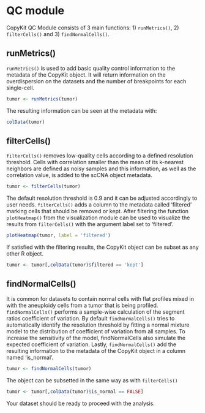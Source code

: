 # QC module

CopyKit QC Module consists of 3 main functions: 1) `runMetrics()`, 2) `filterCells()` and 3) `findNormalCells()`.

## runMetrics()

`runMetrics()` is used to add basic quality control information to the metadata of the CopyKit object. It will return information on the overdispersion on the datasets and the number of breakpoints for each single-cell.

```r
tumor <- runMetrics(tumor)
```

The resulting information can be seen at the metadata with:
```r
colData(tumor)
```

## filterCells()

`filterCells()` removes low-quality cells according to a defined resolution threshold. Cells with correlation smaller than the mean of its k-nearest neighbors are defined as noisy samples and this information, as well as the correlation value, is added to the scCNA object metadata. 

```r
tumor <- filterCells(tumor)
```

The default resolution threshold is 0.9 and it can be adjusted accordingly to user needs.
`filterCells()` adds a column to the metadata called 'filtered' marking cells that should be removed or kept.
After filtering the function `plotHeatmap()` from the visualization module can be used to visualize the results from `filterCells()` with the argument label set to 'filtered'.

```r
plotHeatmap(tumor, label = 'filtered')
```

If satisfied with the filtering results, the CopyKit object can be subset as any other R object.

```r
tumor <- tumor[,colData(tumor)$filtered == 'kept']
```

## findNormalCells()

It is common for datasets to contain normal cells with flat profiles mixed in with the aneuploidy cells from a tumor that is being profiled. `findNormalCells()` performs a sample-wise calculation of the segment ratios coefficient of variation. By default `findNormalCells()` tries to automatically identify the resolution threshold by fitting a normal mixture model to the distribution of coefficient of variation from all samples. To increase the sensitivity of the model, findNormalCells also simulate the expected coefficient of variation. Lastly, `findNormalCells()` add the resulting information to the metadata of the CopyKit object in a column named 'is_normal'. 

```r
tumor <- findNormalCells(tumor)
```

The object can be subsetted in the same way as with `filterCells()`
```r
tumor <- tumor[,colData(tumor)$is_normal == FALSE]
```

Your dataset should be ready to proceed with the analysis.
